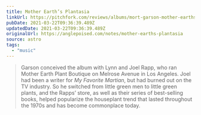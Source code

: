 ```yaml
---
title: Mother Earth’s Plantasia
linkUrl: https://pitchfork.com/reviews/albums/mort-garson-mother-earths-plantasia/
pubDate: 2021-03-22T09:36:39.489Z
updatedDate: 2021-03-22T09:36:39.489Z
originalUrl: https://anglepoised.com/notes/mother-earths-plantasia
source: astro
tags:
  - "music"
---
```


> Garson conceived the album with Lynn and Joel Rapp, who ran Mother Earth Plant Boutique on Melrose Avenue in Los Angeles. Joel had been a writer for _My Favorite Martian_, but had burned out on the TV industry. So he switched from little green men to little green plants, and the Rapps’ store, as well as their series of best-selling books, helped popularize the houseplant trend that lasted throughout the 1970s and has become commonplace today.
